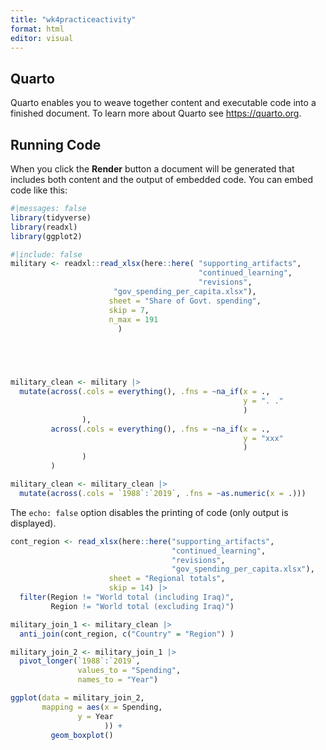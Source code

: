 ```yaml
---
title: "wk4practiceactivity"
format: html
editor: visual
---
```


## Quarto

Quarto enables you to weave together content and executable code into a finished document. To learn more about Quarto see <https://quarto.org>.

## Running Code

When you click the **Render** button a document will be generated that includes both content and the output of embedded code. You can embed code like this:

```r
#|messages: false
library(tidyverse)
library(readxl)
library(ggplot2)

```

```r
#|include: false
military <- readxl::read_xlsx(here::here( "supporting_artifacts", 
                                          "continued_learning", 
                                          "revisions",              
                       "gov_spending_per_capita.xlsx"),
                      sheet = "Share of Govt. spending", 
                      skip = 7, 
                      n_max = 191
                        )

                      




```

```r
military_clean <- military |> 
  mutate(across(.cols = everything(), .fns = ~na_if(x = ., 
                                                    y = ". ."
                                                    )
                ),
         across(.cols = everything(), .fns = ~na_if(x = ., 
                                                    y = "xxx"
                                                    )
                )
         )

military_clean <- military_clean |> 
  mutate(across(.cols = `1988`:`2019`, .fns = ~as.numeric(x = .)))

```

The `echo: false` option disables the printing of code (only output is displayed).

```r
cont_region <- read_xlsx(here::here("supporting_artifacts", 
                                    "continued_learning", 
                                    "revisions",  
                                    "gov_spending_per_capita.xlsx"), 
                      sheet = "Regional totals", 
                      skip = 14) |> 
  filter(Region != "World total (including Iraq)", 
         Region != "World total (excluding Iraq)")


```

```r
military_join_1 <- military_clean |> 
  anti_join(cont_region, c("Country" = "Region") )

```

```r

military_join_2 <- military_join_1 |> 
  pivot_longer(`1988`:`2019`,
               values_to = "Spending",
               names_to = "Year")

```

```r
ggplot(data = military_join_2,
       mapping = aes(x = Spending, 
               y = Year
                     )) + 
         geom_boxplot()
       
```
